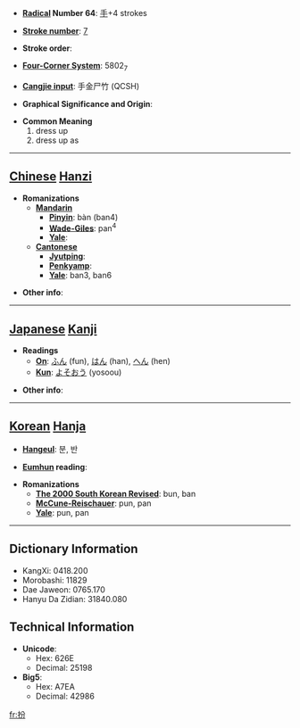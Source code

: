 * '''[[Wiktionary:Chinese radical index| Radical]] Number 64''': [[Wiktionary:Chinese radical index 手|手]]+4 strokes

* '''[[Wiktionary:Chinese total strokes index|Stroke number]]''': [[Wiktionary:Chinese total strokes index 7|7]]

* '''Stroke order''': 

* '''[[Wiktionary:Chinese four corner index|Four-Corner System]]''': 5802<sub>7</sub>

* '''[[Wiktionary:Chinese Cangjie index|Cangjie input]]''': 手金尸竹 (QCSH)

* '''Graphical Significance and Origin''': 

* '''Common Meaning'''
*#dress up
*# dress up as


----

== [[Chinese]] [[Hanzi]] ==

* '''Romanizations'''
** '''[[Mandarin]]'''
*** '''[[Pinyin]]''': bàn (ban4)
*** '''[[Wade-Giles]]''': pan<sup>4</sup>
*** '''[[Yale]]''': 
** '''[[Cantonese]]'''
*** '''[[Jyutping]]''':
*** '''[[Penkyamp]]''': 
*** '''[[Yale]]''': ban3, ban6

* '''Other info''': 

----

== [[Japanese]] [[Kanji]] ==

* '''Readings'''
** '''[[On]]''': [[ふん]] (fun), [[はん]] (han), [[へん]] (hen)
** '''[[Kun]]''': [[よそおう]] (yosoou)

* '''Other info''':  

----

== [[Korean]] [[Hanja]] ==

* '''[[Hangeul]]''': 분, 반

* '''[[Eumhun]] reading''': 

* '''Romanizations'''
** '''[[The 2000 South Korean Revised Romanization|The 2000 South Korean Revised]]''': bun, ban
** '''[[McCune-Reischauer]]''': pun, pan
** '''[[Yale]]''': pun, pan

----

== Dictionary Information ==

* KangXi: 0418.200
* Morobashi: 11829
* Dae Jaweon: 0765.170
* Hanyu Da Zidian: 31840.080

== Technical Information ==

* '''Unicode''':
** Hex: 626E
** Decimal: 25198
* '''Big5''':
** Hex: A7EA
** Decimal: 42986

[[fr:扮]]